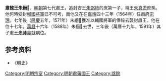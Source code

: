 '''肅懿王朱縉𤏳'''{{BD|？||1588年|catIdx=Z}}，[[明朝|明朝]]第七代肅王，追封安王[[朱弼柿|朱弼柿]]的庶第一子，靖王[[朱真淤|朱真淤]]庶孫。他何時受封[[輔國將軍|輔國將軍]]已不可考，而他又在在[[嘉靖|嘉靖]]四十三年（1564年）任肅府[[宗理|宗理]]。七年後（[[隆庆_(明朝)|隆慶]]五年，1571年）朱縉𤏳獲准以輔國將軍的俸祿去襲封肅王。他在位十七年。[[萬曆|萬曆]]十六年（1588年）朱縉𤏳去世，三年後（萬曆十九年，1591年）其子憲王[[朱紳堯|朱紳堯]]就嗣位。

{{s-start}}
{{s-before|堂侄懷王[[朱紳堵|朱紳堵]]|肅王}}
{{s-title|[[明朝藩王列表_(肅王系)|明肅國宗理]]|1564年－1571年<br>'''[[明朝藩王列表_(肅王系)|明肅國國王]]'''<br>1571年－1588年}}
{{s-after|子憲王[[朱紳堯|朱紳堯]]}}
{{end}}

==参考资料==
*《[[明史|明史]]》

[[Category:明朝宗室|Category:明朝宗室]]
[[Category:明朝肅藩國王|Category:明朝肅藩國王]]
[[Category:諡懿|Category:諡懿]]